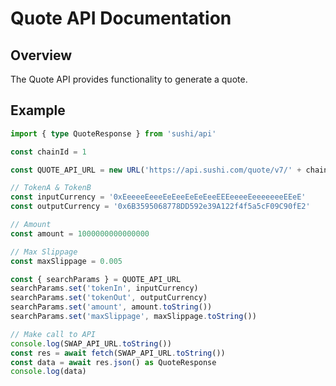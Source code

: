 # Quote API Documentation

## Overview
The Quote API provides functionality to generate a quote.

## Example

```ts twoslash
import { type QuoteResponse } from 'sushi/api'

const chainId = 1

const QUOTE_API_URL = new URL('https://api.sushi.com/quote/v7/' + chainId)

// TokenA & TokenB
const inputCurrency = '0xEeeeeEeeeEeEeeEeEeEeeEEEeeeeEeeeeeeeEEeE'
const outputCurrency = '0x6B3595068778DD592e39A122f4f5a5cF09C90fE2'

// Amount
const amount = 1000000000000000

// Max Slippage
const maxSlippage = 0.005

const { searchParams } = QUOTE_API_URL
searchParams.set('tokenIn', inputCurrency)
searchParams.set('tokenOut', outputCurrency)
searchParams.set('amount', amount.toString())
searchParams.set('maxSlippage', maxSlippage.toString())

// Make call to API
console.log(SWAP_API_URL.toString())
const res = await fetch(SWAP_API_URL.toString())
const data = await res.json() as QuoteResponse
console.log(data)
```
